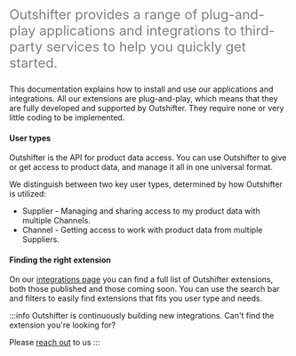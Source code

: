 <font color="grey" size="5">

Outshifter provides a range of plug-and-play applications and integrations to
third-party services to help you quickly get started.

</font>

This documentation explains how to install and use our applications and
integrations. All our extensions are plug-and-play, which means that they are
fully developed and supported by Outshifter. They require none or very little
coding to be implemented.

#### User types

Outshifter is the API for product data access. You can use Outshifter to give or
get access to product data, and manage it all in one universal format.

We distinguish between two key user types, determined by how Outshifter is
utilized:

- Supplier - Managing and sharing access to my product data with multiple
  Channels.
- Channel - Getting access to work with product data from multiple Suppliers.

#### Finding the right extension

On our [integrations page](https://www.outshifter.com/integrations) you can find
a full list of Outshifter extensions, both those published and those coming
soon. You can use the search bar and filters to easily find extensions that fits
you user type and needs.

:::info Outshifter is continuously building new integrations. Can't find the
extension you're looking for?

Please [reach out](https://outshifter.typeform.com/to/as0nILBN) to us :::
